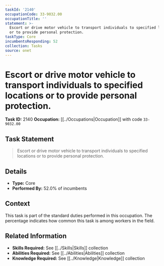 ```yaml
---
taskId: '2140'
occupationCode: 33-9032.00
occupationTitle: ''
statement: >-
  Escort or drive motor vehicle to transport individuals to specified locations
  or to provide personal protection.
taskType: Core
incumbentsResponding: 52
collection: Tasks
source: onet
---
```

# Escort or drive motor vehicle to transport individuals to specified locations or to provide personal protection.

**Task ID:** 2140
**Occupation:** [[../Occupations|Occupation]] with code `33-9032.00`

## Task Statement

> Escort or drive motor vehicle to transport individuals to specified locations or to provide personal protection.

## Details

- **Type:** Core
- **Performed By:** 52.0% of incumbents

## Context

This task is part of the standard duties performed in this occupation. The percentage indicates how common this task is among workers in the field.

## Related Information

- **Skills Required:** See [[../Skills|Skills]] collection
- **Abilities Required:** See [[../Abilities|Abilities]] collection
- **Knowledge Required:** See [[../Knowledge|Knowledge]] collection
